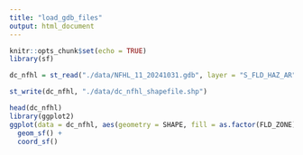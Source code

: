 ```yaml
---
title: "load_gdb_files"
output: html_document
---
```


```r
knitr::opts_chunk$set(echo = TRUE)
library(sf)
```

```r
dc_nfhl = st_read("./data/NFHL_11_20241031.gdb", layer = "S_FLD_HAZ_AR")
```

```r
st_write(dc_nfhl, "./data/dc_nfhl_shapefile.shp")
```


```r
head(dc_nfhl)
library(ggplot2)
ggplot(data = dc_nfhl, aes(geometry = SHAPE, fill = as.factor(FLD_ZONE))) + 
  geom_sf() +
  coord_sf()
```



